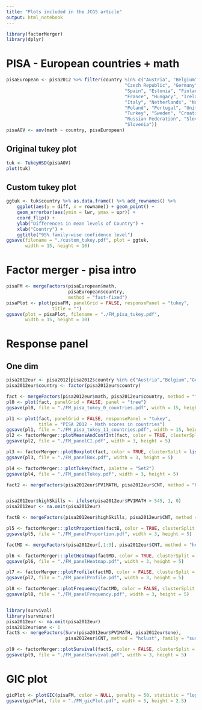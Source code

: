 ```yaml
---
title: "Plots included in the JCGS article"
output: html_notebook
---
```


```r
library(factorMerger)
library(dplyr)
```


# PISA - European countries + math

```r
pisaEuropean <- pisa2012 %>% filter(country %in% c("Austria", "Belgium", "Bulgaria",
                                            "Czech Republic", "Germany", "Denmark",
                                            "Spain", "Estonia", "Finland",
                                            "France", "Hungary", "Ireland",
                                            "Italy", "Netherlands", "Norway",
                                            "Poland", "Portugal", "United Kingdom",
                                            "Turkey", "Sweden", "Croatia", "Montenegro",
                                            "Russian Federation", "Slovak Republic",
                                            "Slovenia")) 
pisaAOV <- aov(math ~ country, pisaEuropean)
```

## Original tukey plot

```r
tuk <- TukeyHSD(pisaAOV)
plot(tuk)
```

## Custom tukey plot
```r
ggtuk <- tuk$country %>% as.data.frame() %>% add_rownames() %>% 
    ggplot(aes(y = diff, x = rowname)) + geom_point() +
    geom_errorbar(aes(ymin = lwr, ymax = upr)) + 
    coord_flip() + 
    ylab("Differences in mean levels of Country") +
    xlab("Country") + 
    ggtitle("95% family-wise confidence level")
ggsave(filename = "./custom_tukey.pdf", plot = ggtuk, 
       width = 15, height = 10)
```

# Factor merger - pisa intro

```r
pisaFM <- mergeFactors(pisaEuropean$math, 
                       pisaEuropean$country, 
                       method = "fast-fixed")
pisaPlot <- plot(pisaFM, panelGrid = FALSE, responsePanel = "tukey", 
                 title = "")
ggsave(plot = pisaPlot, filename = "./FM_pisa_tukey.pdf", 
       width = 15, height = 10)
```


# Response panel

## One dim

```r
pisa2012eur <- pisa2012[pisa2012$country %in% c("Austria","Belgium","Germany","Denmark", "Spain","Finland","France","United Kingdom","Italy","Poland","Sweden"), ]
pisa2012eur$country <- factor(pisa2012eur$country)

fact <- mergeFactors(pisa2012eur$math, pisa2012eur$country, method = "fixed")
pl0 <- plot(fact, panelGrid = FALSE, panel = "tree")
ggsave(pl0, file = "./FM_pisa_tukey_0_countries.pdf", width = 15, height = 10)

pl1 <- plot(fact, panelGrid = FALSE, responsePanel = "tukey",
            title = "PISA 2012 - Math scores in countries")
ggsave(pl1, file = "./FM_pisa_tukey_11_countries.pdf", width = 15, height = 10)
pl2 <- factorMerger::plotMeansAndConfInt(fact, color = TRUE, clusterSplit = list("GIC", 2), palette = "Set2")
ggsave(pl2, file = "./FM_panelCI.pdf", width = 3, height = 5)

pl3 <- factorMerger::plotBoxplot(fact, color = TRUE, clusterSplit = list("GIC", 2), palette = "Set2")
ggsave(pl3, file = "./FM_panelBox.pdf", width = 3, height = 5)

pl4 <- factorMerger:::plotTukey(fact, palette = "Set2")
ggsave(pl4, file = "./FM_panelTukey.pdf", width = 3, height = 5)

fact2 <- mergeFactors(pisa2012eur$PV1MATH, pisa2012eur$CNT, method = "hclust")


pisa2012eur$highSkills <- ifelse(pisa2012eur$PV1MATH > 545, 1, 0)
pisa2012eur <- na.omit(pisa2012eur)

factB <- mergeFactors(pisa2012eur$highSkills, pisa2012eur$CNT, method = "hclust", family = "binomial")

pl5 <- factorMerger:::plotProportion(factB, color = TRUE, clusterSplit = list("GIC", 2), palette = "Set2")
ggsave(pl5, file = "./FM_panelProportion.pdf", width = 3, height = 5)

factMD <- mergeFactors(pisa2012eur[,1:3], pisa2012eur$CNT, method = "hclust")

pl6 <- factorMerger:::plotHeatmap(factMD, color = TRUE, clusterSplit = list("GIC", 2), palette = "Blues")
ggsave(pl6, file = "./FM_panelHeatmap.pdf", width = 3, height = 5)

pl7 <- factorMerger::plotProfile(factMD, color = FALSE, clusterSplit = list("GIC", 2), palette = "Blues")
ggsave(pl7, file = "./FM_panelProfile.pdf", width = 3, height = 5)

pl8 <- factorMerger::plotFrequency(factMD, color = FALSE, clusterSplit = list("GIC", 2))
ggsave(pl8, file = "./FM_panelFrequency.pdf", width = 3, height = 5)


library(survival)
library(survminer)
pisa2012eur <- na.omit(pisa2012eur)
pisa2012eur$one <- 1
factS <- mergeFactors(Surv(pisa2012eur$PV1MATH, pisa2012eur$one),
                      pisa2012eur$CNT, method = "hclust", family = "survival")

pl9 <- factorMerger::plotSurvival(factS, color = FALSE, clusterSplit = list("GIC", 2))
ggsave(pl9, file = "./FM_panelSurvival.pdf", width = 3, height = 5)
```

# GIC plot
```r
gicPlot <- plotGIC(pisaFM, color = NULL, penalty = 50, statistic = "loglikelihood")
ggsave(gicPlot, file = "./FM_gicPlot.pdf", width = 5, height = 2.5)
```

